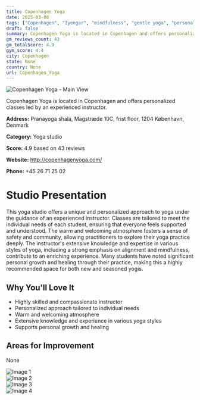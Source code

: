 ```yaml
---
title: Copenhagen Yoga
date: 2025-03-08
tags: ["Copenhagen", "Iyengar", "mindfulness", "gentle yoga", "personalized instruction", "welcoming atmosphere", "Copenhagen"]  
draft: false
summary: Copenhagen Yoga is located in Copenhagen and offers personalized classes led by an experienced instructor.
gm_reviews_count: 43
gm_totalScore: 4.9
gym_score: 4.4
city: Copenhagen
state: None
country: None
url: Copenhagen_Yoga
---
```


<div className="aspect-[16/9] relative my-8">
  <img 
    src="https://lh5.googleusercontent.com/p/AF1QipNxUM_6OUVRJaJCjOXBTbhTFUdxpURNa09wBX_Z=w1920-h1080-k-no"
    alt="Copenhagen Yoga - Main View"
    className="object-cover absolute inset-0 w-full h-full rounded-lg"
  />
</div>

Copenhagen Yoga is located in Copenhagen and offers personalized classes led by an experienced instructor.

**Address:** Pranayoga shala, Magstræde 10C, frist floor, 1204 København, Denmark

**Category:** Yoga studio

**Score:** 4.9 based on 43 reviews

**Website:** http://copenhagenyoga.com/

**Phone:** +45 26 71 25 02

# Studio Presentation

This yoga studio offers a unique and personalized approach to yoga under the guidance of an experienced instructor. Classes are tailored to meet the individual needs of each student, ensuring that everyone feels supported and understood. The warm and welcoming atmosphere fosters a sense of safety and community, allowing practitioners to explore their yoga practice deeply. The instructor's extensive knowledge and expertise in various styles of yoga, including a strong emphasis on alignment and mindfulness, contribute to an enriching experience. Many students have noted significant personal growth and healing through their practice, making this a highly recommended space for both new and seasoned yogis.

## Why You'll Love It

- Highly skilled and compassionate instructor
- Personalized approach tailored to individual needs
- Warm and welcoming atmosphere
- Extensive knowledge and experience in various yoga styles
- Supports personal growth and healing

## Areas for Improvement

None

<div className="grid grid-cols-1 xl:grid-cols-2 gap-4 my-8">
<div className="aspect-[4/3] relative"><img src="https://lh3.googleusercontent.com/p/AF1QipMFlULuh3HwI4U1iGAEamxBAAyLKOO0K1gvIGdG=w1920-h1080-k-no" alt="Image 1" className="object-cover absolute inset-0 w-full h-full rounded-lg" /></div>
<div className="aspect-[4/3] relative"><img src="https://lh5.googleusercontent.com/p/AF1QipOVWTFatfHn7iDX4vN5DcyVMOB0DSClPCIxC_OW=w1920-h1080-k-no" alt="Image 2" className="object-cover absolute inset-0 w-full h-full rounded-lg" /></div>
<div className="aspect-[4/3] relative"><img src="https://lh5.googleusercontent.com/p/AF1QipOYzEs-jWfi4XYUEdP3vhi9hq2aA8j-P8930oZY=w1920-h1080-k-no" alt="Image 3" className="object-cover absolute inset-0 w-full h-full rounded-lg" /></div>
<div className="aspect-[4/3] relative"><img src="https://lh5.googleusercontent.com/p/AF1QipOnq7Wr6krYH-uJhonLOCHW5o318Y4uLQUclC62=w1920-h1080-k-no" alt="Image 4" className="object-cover absolute inset-0 w-full h-full rounded-lg" /></div>
</div>